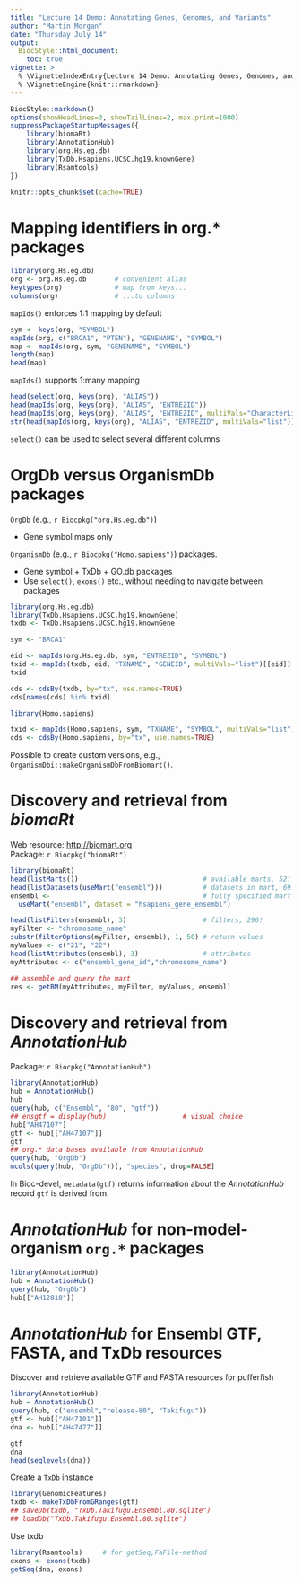 ```yaml
---
title: "Lecture 14 Demo: Annotating Genes, Genomes, and Variants"
author: "Martin Morgan"
date: "Thursday July 14"
output:
  BiocStyle::html_document:
    toc: true
vignette: >
  % \VignetteIndexEntry{Lecture 14 Demo: Annotating Genes, Genomes, and Variants}
  % \VignetteEngine{knitr::rmarkdown}
---
```


```r
BiocStyle::markdown()
options(showHeadLines=3, showTailLines=2, max.print=1000)
suppressPackageStartupMessages({
    library(biomaRt)
    library(AnnotationHub)
    library(org.Hs.eg.db)
    library(TxDb.Hsapiens.UCSC.hg19.knownGene)
    library(Rsamtools)
})
```

```r
knitr::opts_chunk$set(cache=TRUE)
```

# Mapping identifiers in org.* packages

```r
library(org.Hs.eg.db)
org <- org.Hs.eg.db       # convenient alias
keytypes(org)             # map from keys...
columns(org)              # ...to columns
```

`mapIds()` enforces 1:1 mapping by default

```r
sym <- keys(org, "SYMBOL")
mapIds(org, c("BRCA1", "PTEN"), "GENENAME", "SYMBOL")
map <- mapIds(org, sym, "GENENAME", "SYMBOL")
length(map)
head(map)
```

`mapIds()` supports 1:many mapping

```r
head(select(org, keys(org), "ALIAS"))
head(mapIds(org, keys(org), "ALIAS", "ENTREZID"))
head(mapIds(org, keys(org), "ALIAS", "ENTREZID", multiVals="CharacterList"))
str(head(mapIds(org, keys(org), "ALIAS", "ENTREZID", multiVals="list")))
```

`select()` can be used to select several different columns

# OrgDb versus OrganismDb packages

`OrgDb` (e.g., `r Biocpkg("org.Hs.eg.db")`)

- Gene symbol maps only

`OrganismDb` (e.g., `r Biocpkg("Homo.sapiens")`) packages.

- Gene symbol + TxDb + GO.db packages
- Use `select()`, `exons()` etc., without needing to navigate between
  packages

```r
library(org.Hs.eg.db)
library(TxDb.Hsapiens.UCSC.hg19.knownGene)
txdb <- TxDb.Hsapiens.UCSC.hg19.knownGene

sym <- "BRCA1"

eid <- mapIds(org.Hs.eg.db, sym, "ENTREZID", "SYMBOL")
txid <- mapIds(txdb, eid, "TXNAME", "GENEID", multiVals="list")[[eid]]
txid

cds <- cdsBy(txdb, by="tx", use.names=TRUE)
cds[names(cds) %in% txid]
```

```r
library(Homo.sapiens)

txid <- mapIds(Homo.sapiens, sym, "TXNAME", "SYMBOL", multiVals="list")[[sym]]
cds <- cdsBy(Homo.sapiens, by="tx", use.names=TRUE)
```

Possible to create custom versions, e.g.,
`OrganismDbi::makeOrganismDbFromBiomart()`.

# Discovery and retrieval from _biomaRt_

Web resource: [http://biomart.org](http://biomart.org)<br />
Package: `r Biocpkg("biomaRt")`

```r
library(biomaRt)
head(listMarts())                               # available marts, 52!
head(listDatasets(useMart("ensembl")))          # datasets in mart, 69!
ensembl <-                                      # fully specified mart
  useMart("ensembl", dataset = "hsapiens_gene_ensembl")

head(listFilters(ensembl), 3)                   # filters, 296!
myFilter <- "chromosome_name"
substr(filterOptions(myFilter, ensembl), 1, 50) # return values
myValues <- c("21", "22")
head(listAttributes(ensembl), 3)                # attributes
myAttributes <- c("ensembl_gene_id","chromosome_name")

## assemble and query the mart
res <- getBM(myAttributes, myFilter, myValues, ensembl)
```

# Discovery and retrieval from _AnnotationHub_

Package: `r Biocpkg("AnnotationHub")`

```r
library(AnnotationHub)
hub = AnnotationHub()
hub
query(hub, c("Ensembl", "80", "gtf"))
## ensgtf = display(hub)                   # visual choice
hub["AH47107"]
gtf <- hub[["AH47107"]]
gtf
## org.* data bases available from AnnotationHub
query(hub, "OrgDb")
mcols(query(hub, "OrgDb"))[, "species", drop=FALSE]
```

In Bioc-devel, `metadata(gtf)` returns information about the
_AnnotationHub_ record `gtf` is derived from.

# _AnnotationHub_ for non-model-organism `org.*` packages

```r
library(AnnotationHub)
hub = AnnotationHub()
query(hub, "OrgDb")
hub[["AH12818"]]
```

# _AnnotationHub_ for Ensembl GTF, FASTA, and TxDb resources

Discover and retrieve available GTF and FASTA resources for pufferfish

```r
library(AnnotationHub)
hub = AnnotationHub()
query(hub, c("ensembl","release-80", "Takifugu"))
gtf <- hub[["AH47101"]]
dna <- hub[["AH47477"]]

gtf
dna
head(seqlevels(dna))
```

Create a `TxDb` instance

```r
library(GenomicFeatures)
txdb <- makeTxDbFromGRanges(gtf)
## saveDb(txdb, "TxDb.Takifugu.Ensembl.80.sqlite")
## loadDb("TxDb.Takifugu.Ensembl.80.sqlite")
```

Use txdb

```r
library(Rsamtools)     # for getSeq,FaFile-method
exons <- exons(txdb)
getSeq(dna, exons)
```
